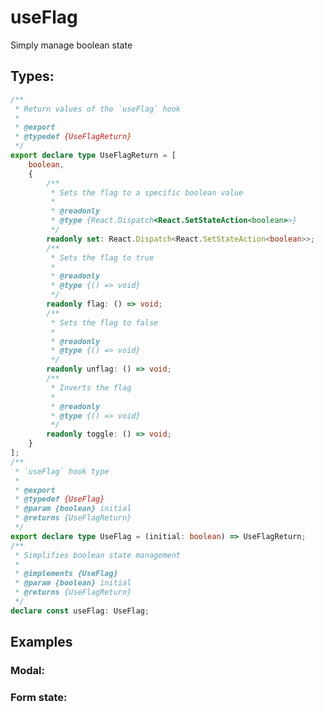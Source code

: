 
<Meta title="Example/UseFlag" />

# useFlag

Simply manage boolean state

## Types:

```ts
/**
 * Return values of the `useFlag` hook
 *
 * @export
 * @typedef {UseFlagReturn}
 */
export declare type UseFlagReturn = [
    boolean,
    {
        /**
         * Sets the flag to a specific boolean value
         *
         * @readonly
         * @type {React.Dispatch<React.SetStateAction<boolean>>}
         */
        readonly set: React.Dispatch<React.SetStateAction<boolean>>;
        /**
         * Sets the flag to true
         *
         * @readonly
         * @type {() => void}
         */
        readonly flag: () => void;
        /**
         * Sets the flag to false
         *
         * @readonly
         * @type {() => void}
         */
        readonly unflag: () => void;
        /**
         * Inverts the flag
         *
         * @readonly
         * @type {() => void}
         */
        readonly toggle: () => void;
    }
];
/**
 * `useFlag` hook type
 *
 * @export
 * @typedef {UseFlag}
 * @param {boolean} initial
 * @returns {UseFlagReturn}
 */
export declare type UseFlag = (initial: boolean) => UseFlagReturn;
/**
 * Simplifies boolean state management
 *
 * @implements {UseFlag}
 * @param {boolean} initial
 * @returns {UseFlagReturn}
 */
declare const useFlag: UseFlag;
```


## Examples

### Modal:

<Canvas withSource="open">
  <Story id="example-useflag--modal" />
</Canvas>

### Form state: 

<Canvas withSource="open">
  <Story id="example-useflag--form" />
</Canvas>